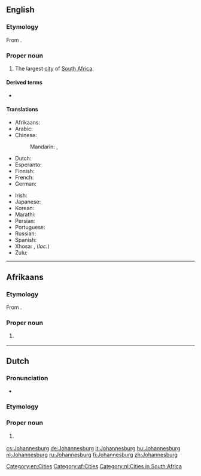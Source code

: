 ==English==
{{wikipedia|lang=en}}

===Etymology===
From {{etyl|nl|en}} {{m|nl|Johannesburg}}.

===Proper noun===
{{en-proper noun}}

# The largest [[city]] of [[South Africa]].

====Derived terms====
* {{l|en|Johannesburger}}

====Translations====
{{trans-top|a city in South Africa}}
* Afrikaans: {{t|af|Johannesburg}}
* Arabic: {{t|ar|جوهانسبرغ|m|tr=juhanisbūrgh}}
* Chinese:
*: Mandarin: {{t+|cmn|約翰內斯堡|sc=Hani}}, {{t+|cmn|约翰内斯堡|tr=Yuēhànnèisībǎo|sc=Hani}}
* Dutch: {{t+|nl|Johannesburg}}
* Esperanto: {{t|eo|Johanesburgo}}
* Finnish: {{t+|fi|Johannesburg}}
* French: {{t|fr|Johannesburg}}
* German: {{t+|de|Johannesburg|n}}
{{trans-mid}}
* Irish: {{t|ga|Cathair Eoin|f}}
* Japanese: {{t|ja|ヨハネスブルグ|tr=Yohanesuburugu}}
* Korean: {{t|ko|요하네스버그|tr=Yohaneseubeogeu|sc=Hang}}
* Marathi: {{t|mr|जोहॅनेस्बर्ग|n|tr=johǎnesbarga|sc=Deva}}
* Persian: {{t|fa|ژوهانسبورگ|tr=žohânesburg|sc=fa-Arab}}
* Portuguese: {{t|pt|Joanesburgo}}
* Russian: {{t+|ru|Йоха́ннесбург|m}}
* Spanish: {{t+|es|Johannesburgo}}
* Xhosa: {{t|xh|iRhawuti}}, {{t|xh|eRhawutini}} (''loc.'')
* Zulu: {{t|zu|iGoli}}
{{trans-bottom}}

[[Category:en:Cities]]

----

==Afrikaans==
{{wikipedia|lang=af}}

===Etymology===
From {{inh|af|nl|Johannesburg}}.

===Proper noun===
{{head|af|proper noun}}

# {{l|en|Johannesburg}} {{gloss|city in South Africa}}

[[Category:af:Cities]]

----

==Dutch==
{{wikipedia|lang=nl}}

===Pronunciation===
* {{audio|Nl-Johannesburg.ogg|Audio|lang=nl}}

===Etymology===
{{suffix|nl|Johannes|burg}}

===Proper noun===
{{head|nl|proper noun}}

# {{l|en|Johannesburg}} {{gloss|city in South Africa}}

[[Category:nl:Cities in South Africa]]

[[cs:Johannesburg]]
[[de:Johannesburg]]
[[it:Johannesburg]]
[[hu:Johannesburg]]
[[nl:Johannesburg]]
[[ru:Johannesburg]]
[[fi:Johannesburg]]
[[zh:Johannesburg]]